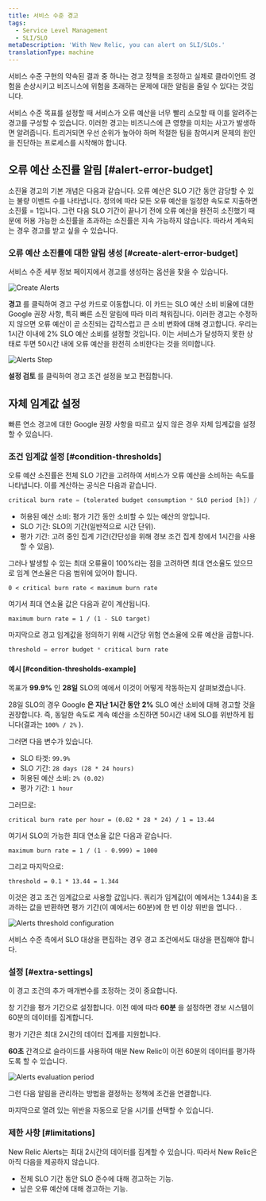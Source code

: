 ```yaml
---
title: 서비스 수준 경고
tags:
  - Service Level Management
  - SLI/SLO
metaDescription: 'With New Relic, you can alert on SLI/SLOs.'
translationType: machine
---
```






서비스 수준 구현의 약속된 결과 중 하나는 경고 정책을 조정하고 실제로 클라이언트 경험을 손상시키고 비즈니스에 위험을 초래하는 문제에 대한 알림을 줄일 수 있다는 것입니다.

서비스 수준 목표를 설정할 때 서비스가 오류 예산을 너무 빨리 소모할 때 이를 알려주는 경고를 구성할 수 있습니다. 이러한 경고는 비즈니스에 큰 영향을 미치는 사고가 발생하면 알려줍니다. 트리거되면 우선 순위가 높아야 하며 적절한 팀을 참여시켜 문제의 원인을 진단하는 프로세스를 시작해야 합니다.

## 오류 예산 소진률 알림 [#alert-error-budget]

소진율 경고의 기본 개념은 다음과 같습니다. 오류 예산은 SLO 기간 동안 감당할 수 있는 불량 이벤트 수를 나타냅니다. 정의에 따라 모든 오류 예산을 일정한 속도로 지출하면 소진률 = 1입니다. 그런 다음 SLO 기간이 끝나기 전에 오류 예산을 완전히 소진했기 때문에 허용 가능한 소진률을 초과하는 소진률은 지속 가능하지 않습니다. 따라서 계속되는 경우 경고를 받고 싶을 수 있습니다.

### 오류 예산 소진률에 대한 알림 생성 [#create-alert-error-budget]

서비스 수준 세부 정보 페이지에서 경고를 생성하는 옵션을 찾을 수 있습니다.

<img
  title="Alerts CTA.png"
  alt="Create Alerts"
  src={slmCreateAlertsButton}
/>

**경고** 를 클릭하여 경고 구성 카드로 이동합니다. 이 카드는 SLO 예산 소비 비율에 대한 Google 권장 사항, 특히 빠른 소진 알림에 따라 미리 채워집니다. 이러한 경고는 수정하지 않으면 오류 예산이 곧 소진되는 갑작스럽고 큰 소비 변화에 대해 경고합니다. 우리는 1시간 이내에 2% SLO 예산 소비를 설정할 것입니다. 이는 서비스가 달성하지 못한 상태로 두면 50시간 내에 오류 예산을 완전히 소비한다는 것을 의미합니다.

<img
  title="Alerts Step.png"
  alt="Alerts Step"
  src={slmSloAlertConditionSetUpCard}
/>

**설정 검토** 를 클릭하여 경고 조건 설정을 보고 편집합니다.

## 자체 임계값 설정

빠른 연소 경고에 대한 Google 권장 사항을 따르고 싶지 않은 경우 자체 임계값을 설정할 수 있습니다.

### 조건 임계값 설정 [#condition-thresholds]

오류 예산 소진률은 전체 SLO 기간을 고려하여 서비스가 오류 예산을 소비하는 속도를 나타냅니다. 이를 계산하는 공식은 다음과 같습니다.

```sql
critical burn rate = (tolerated budget consumption * SLO period [h]) / (evaluation period [h])
```

* 허용된 예산 소비: 평가 기간 동안 소비할 수 있는 예산의 양입니다.
* SLO 기간: SLO의 기간(일반적으로 시간 단위).
* 평가 기간: 고려 중인 집계 기간(간단성을 위해 경보 조건 집계 창에서 1시간을 사용할 수 있음).

그러나 발생할 수 있는 최대 오류율이 100%라는 점을 고려하면 최대 연소율도 있으므로 임계 연소율은 다음 범위에 있어야 합니다.

```
0 < critical burn rate < maximum burn rate
```

여기서 최대 연소율 값은 다음과 같이 계산됩니다.

```
maximum burn rate = 1 / (1 - SLO target)
```

마지막으로 경고 임계값을 정의하기 위해 시간당 위험 연소율에 오류 예산을 곱합니다.

```sql
threshold = error budget * critical burn rate 
```

#### 예시 [#condition-thresholds-example]

목표가 **99.9%** 인 **28일** SLO의 예에서 이것이 어떻게 작동하는지 살펴보겠습니다.

28일 SLO의 경우 Google **은 지난 1시간 동안** **2%** SLO 예산 소비에 대해 경고할 것을 권장합니다. 즉, 동일한 속도로 계속 예산을 소진하면 50시간 내에 SLO를 위반하게 됩니다(결과는 `100% / 2%` ).

그러면 다음 변수가 있습니다.

* SLO 타겟: `99.9%`
* SLO 기간: `28 days (28 * 24 hours)`
* 허용된 예산 소비: `2% (0.02)`
* 평가 기간: `1 hour`

그러므로:

```
critical burn rate per hour = (0.02 * 28 * 24) / 1 = 13.44
```

여기서 SLO의 가능한 최대 연소율 값은 다음과 같습니다.

```
maximum burn rate = 1 / (1 - 0.999) = 1000
```

그리고 마지막으로:

```
threshold = 0.1 * 13.44 = 1.344
```

이것은 경고 조건 임계값으로 사용할 값입니다. 쿼리가 임계값(이 예에서는 1.344)을 초과하는 값을 반환하면 평가 기간(이 예에서는 60분)에 한 번 이상 위반을 엽니다. .

<img
  title="Alerts threshold.png"
  alt="Alerts threshold configuration"
  src={alertsConditionThresholdsSlm}
/>

<Callout variant="important">
  서비스 수준 측에서 SLO 대상을 편집하는 경우 경고 조건에서도 대상을 편집해야 합니다.
</Callout>

### 설정 [#extra-settings]

이 경고 조건의 추가 매개변수를 조정하는 것이 중요합니다.

창 기간을 평가 기간으로 설정합니다. 이전 예에 따라 **60분** 을 설정하면 경보 시스템이 60분의 데이터를 집계합니다.

<Callout variant="important">
  평가 기간은 최대 2시간의 데이터 집계를 지원합니다.
</Callout>

**60초** 간격으로 슬라이드를 사용하여 매분 New Relic이 이전 60분의 데이터를 평가하도록 할 수 있습니다.

<img
  title="Alerts period.png"
  alt="Alerts evaluation period"
  src={alertsAdvancedSignalSettingsSlm}
/>

그런 다음 알림을 관리하는 방법을 결정하는 정책에 조건을 연결합니다.

마지막으로 열려 있는 위반을 자동으로 닫을 시기를 선택할 수 있습니다.

### 제한 사항 [#limitations]

New Relic Alerts는 최대 2시간의 데이터를 집계할 수 있습니다. 따라서 New Relic은 아직 다음을 제공하지 않습니다.

* 전체 SLO 기간 동안 SLO 준수에 대해 경고하는 기능.
* 남은 오류 예산에 대해 경고하는 기능.